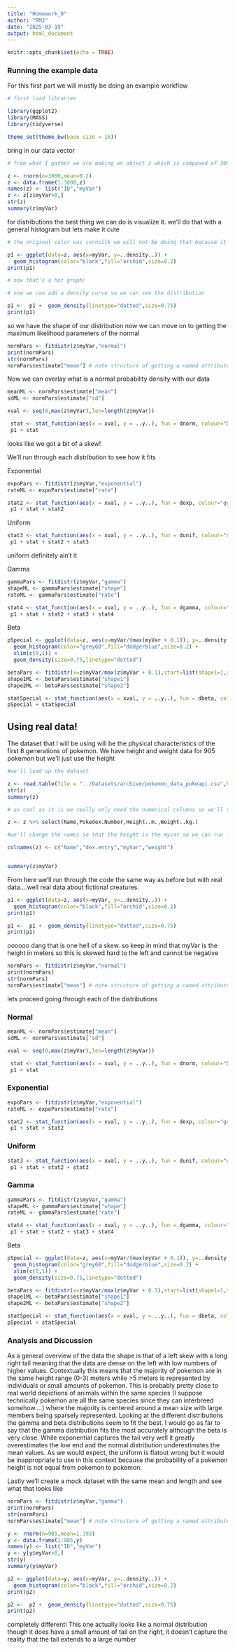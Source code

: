 ```yaml
---
title: "Homework_8"
author: "RMJ"
date: "2025-03-19"
output: html_document
---
```


```r
knitr::opts_chunk$set(echo = TRUE)
```

### Running the example data

For this first part we will mostly be doing an example workflow 
```r

# first load libraries

library(ggplot2)
library(MASS)
library(tidyverse)

theme_set(theme_bw(base_size = 16))


```

bring in our data vector

```r
# from what I gather we are making an object z which is composed of 3000 random numbers

z <- rnorm(n=3000,mean=0.2)
z <- data.frame(1:3000,z)
names(z) <- list("ID","myVar")
z <- z[z$myVar>0,]
str(z)
summary(z$myVar)

```

for distributions the best thing we can do is visualize it. we'll do that with a general histogram but lets make it cute

```r

# the original color was cornsilk we will not be doing that because it is ugly. 

p1 <- ggplot(data=z, aes(x=myVar, y=..density..)) +
  geom_histogram(color="black",fill="orchid",size=0.2) 
print(p1)

# now that's a hot graph!

# now we can add a density curve so we can see the distribution

p1 <-  p1 +  geom_density(linetype="dotted",size=0.75)
print(p1)
```

so we have the shape of our distribution now we can move on to getting the maximum likelihood parameters of the normal

```r
normPars <- fitdistr(z$myVar,"normal")
print(normPars)
str(normPars)
normPars$estimate["mean"] # note structure of getting a named attribute


```
 Now we can overlay what is a normal probability density with our data
 
```r

meanML <- normPars$estimate["mean"]
sdML <- normPars$estimate["sd"]

xval <- seq(0,max(z$myVar),len=length(z$myVar))

 stat <- stat_function(aes(x = xval, y = ..y..), fun = dnorm, colour="Dark Cyan", n = length(z$myVar), args = list(mean = meanML, sd = sdML))
 p1 + stat
```
looks like we got a bit of a skew!

We'll run through each distribution to see how it fits 

Exponential

```r

expoPars <- fitdistr(z$myVar,"exponential")
rateML <- expoPars$estimate["rate"]

stat2 <- stat_function(aes(x = xval, y = ..y..), fun = dexp, colour="gold", n = length(z$myVar), args = list(rate=rateML))
 p1 + stat + stat2

```
Uniform

```r
stat3 <- stat_function(aes(x = xval, y = ..y..), fun = dunif, colour="darkgreen", n = length(z$myVar), args = list(min=min(z$myVar), max=max(z$myVar)))
 p1 + stat + stat2 + stat3

```
uniform definitely ain't it

Gamma

```r

gammaPars <- fitdistr(z$myVar,"gamma")
shapeML <- gammaPars$estimate["shape"]
rateML <- gammaPars$estimate["rate"]

stat4 <- stat_function(aes(x = xval, y = ..y..), fun = dgamma, colour="Tomato", n = length(z$myVar), args = list(shape=shapeML, rate=rateML))
 p1 + stat + stat2 + stat3 + stat4

```

Beta

```r

pSpecial <- ggplot(data=z, aes(x=myVar/(max(myVar + 0.1)), y=..density..)) +
  geom_histogram(color="grey60",fill="dodgerblue",size=0.2) + 
  xlim(c(0,1)) +
  geom_density(size=0.75,linetype="dotted")

betaPars <- fitdistr(x=z$myVar/max(z$myVar + 0.1),start=list(shape1=1,shape2=2),"beta")
shape1ML <- betaPars$estimate["shape1"]
shape2ML <- betaPars$estimate["shape2"]

statSpecial <- stat_function(aes(x = xval, y = ..y..), fun = dbeta, colour="orchid", n = length(z$myVar), args = list(shape1=shape1ML,shape2=shape2ML))
pSpecial + statSpecial
```


## Using real data!

The dataset that I will be using will be the physical characteristics of the first 8 generations of pokemon. We have height and weight data for 905 pokemon but we'll just use the height

```r

#we'll load up the dataset

z <- read.table(file = "../Datasets/archive/pokemon_data_pokeapi.csv",header=TRUE,sep=",")
str(z)
summary(z)

# as cool as it is we really only need the numerical columns so we'll select those 

z <- z %>% select(Name,Pokedex.Number,Height..m.,Weight..kg.)

#we'll change the names so that the height is the myvar so we can run it

colnames(z) <- c("Name","dex.entry","myVar","weight")


summary(z$myVar)


```

From here we'll run through the code the same way as before but with real data....well real data about fictional creatures. 

```r

p1 <- ggplot(data=z, aes(x=myVar, y=..density..)) +
  geom_histogram(color="black",fill="orchid",size=0.2) 
print(p1)

p1 <-  p1 +  geom_density(linetype="dotted",size=0.75)
print(p1)

```

oooooo dang that is one hell of a skew. so keep in mind that myVar is the height in meters so this is skewed hard to the left and cannot be negative



```r
normPars <- fitdistr(z$myVar,"normal")
print(normPars)
str(normPars)
normPars$estimate["mean"] # note structure of getting a named attribute


```
lets proceed going through each of the distributions

### Normal
 
```r

meanML <- normPars$estimate["mean"]
sdML <- normPars$estimate["sd"]

xval <- seq(0,max(z$myVar),len=length(z$myVar))

 stat <- stat_function(aes(x = xval, y = ..y..), fun = dnorm, colour="Dark Cyan", n = length(z$myVar), args = list(mean = meanML, sd = sdML))
 p1 + stat
```

### Exponential

```r

expoPars <- fitdistr(z$myVar,"exponential")
rateML <- expoPars$estimate["rate"]

stat2 <- stat_function(aes(x = xval, y = ..y..), fun = dexp, colour="gold", n = length(z$myVar), args = list(rate=rateML))
 p1 + stat + stat2

```
### Uniform

```r
stat3 <- stat_function(aes(x = xval, y = ..y..), fun = dunif, colour="darkgreen", n = length(z$myVar), args = list(min=min(z$myVar), max=max(z$myVar)))
 p1 + stat + stat2 + stat3

```


### Gamma

```r

gammaPars <- fitdistr(z$myVar,"gamma")
shapeML <- gammaPars$estimate["shape"]
rateML <- gammaPars$estimate["rate"]

stat4 <- stat_function(aes(x = xval, y = ..y..), fun = dgamma, colour="Tomato", n = length(z$myVar), args = list(shape=shapeML, rate=rateML))
 p1 + stat + stat2 + stat3 + stat4

```
Beta

```r

pSpecial <- ggplot(data=z, aes(x=myVar/(max(myVar + 0.1)), y=..density..)) +
  geom_histogram(color="grey60",fill="dodgerblue",size=0.2) + 
  xlim(c(0,1)) +
  geom_density(size=0.75,linetype="dotted")

betaPars <- fitdistr(x=z$myVar/max(z$myVar + 0.1),start=list(shape1=1,shape2=2),"beta")
shape1ML <- betaPars$estimate["shape1"]
shape2ML <- betaPars$estimate["shape2"]

statSpecial <- stat_function(aes(x = xval, y = ..y..), fun = dbeta, colour="orchid", n = length(z$myVar), args = list(shape1=shape1ML,shape2=shape2ML))
pSpecial + statSpecial
```

### Analysis and Discussion

As a general overview of the data the shape is that of a left skew with a long right tail meaning that the data are dense on the left with low numbers of higher values. Contextually this means that the majority of pokemon are in the same height range (0-3) meters while >5 meters is represented by individuals or small amounts of pokemon. This is probably pretty close to real world depictions of animals within the same species (I suppose technically pokemon are all the same species since they can interbreed somehow....) where the majority is centered around a mean size with large members being sparsely represented. 
Looking at the different distributions the gamma and beta distributions seem to fit the best. I would go as far to say that the gamma distribution fits the most accurately although the beta is very close. While exponential captures the tail very well it greatly overestimates the low end and the normal distribution underestimates the mean values. As we would expect, the uniform is flatout wrong but it would be inappropriate to use in this context because the probability of a pokemon height is not equal from pokemon to pokemon. 

Lastly we'll create a mock dataset with the same mean and length and see what that looks like

```r
normPars <- fitdistr(z$myVar,"gamma")
print(normPars)
str(normPars)
normPars$estimate["mean"] # note structure of getting a named attribute

y <- rnorm(n=905,mean=1.193)
y <- data.frame(1:905,y)
names(y) <- list("ID","myVar")
y <- y[y$myVar>0,]
str(y)
summary(y$myVar)

p2 <- ggplot(data=y, aes(x=myVar, y=..density..)) +
  geom_histogram(color="black",fill="orchid",size=0.2) 
print(p2)

p2 <-  p2 +  geom_density(linetype="dotted",size=0.75)
print(p2)


```

completely different! This one actually looks like a normal distribution though it does have a small amount of tail on the right, it doesn't capture the reality that the tail extends to a large number




